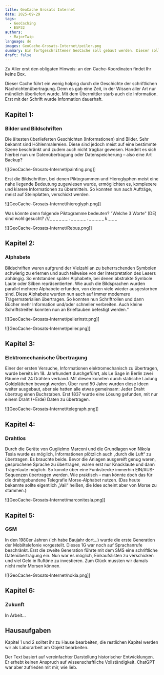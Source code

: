 ```yaml
---
title: GeoCache Grosats Internet
date: 2025-09-29
tags:
  - GeoCaching
  - ESP32
authors:
  - MajorTwip
language: de
images: GeoCache-Grosats-Internet/peiler.png
summary: Ein fortgeschrittener GeoCache soll gebaut werden. Dieser soll die Evolution der Datenübertragung ein wenig zeigen.
draft: false
---
```

Zu Aller erst den obligaten Hinweis: an den Cache-Koordinaten findet Ihr keine Box.

Dieser Cache führt ein wenig holprig durch die Geschichte der schriftlichen Nachrichtenübertragung. Denn es gab eine Zeit, in der Wissen aller Art nur mündlich überliefert wurde. Mit dem Übermittler starb auch die Information. Erst mit der Schrift wurde Information dauerhaft.
## Kapitel 1:
### Bilder und Bildschriften
Die ältesten überlieferten Geschichten (Informationen) sind Bilder. Sehr bekannt sind Höhlenmalereien. Diese sind jedoch meist auf eine bestimmte Szene beschränkt und zudem auch nicht tragbar gewesen. Handelt es sich hierbei nun um Datenübertragung oder Datenspeicherung – also eine Art Backup?

![[GeoCache-Grosats-Internet/painting.png]]

Erst die Bildschriften, bei denen Piktogrammen und Hieroglyphen meist eine nahe liegende Bedeutung zugewiesen wurde, ermöglichten es, komplexere und klarere Informationen zu übermitteln. So konnten nun auch Aufträge, meist auf Steinplatten, verschickt werden.

![[GeoCache-Grosats-Internet/hieroglyph.png]]

Was könnte denn folgende Piktogramme bedeuten? "Welche 3 Worte" (DE) sind wohl gesucht?
///_ _ _ _ _ _  .  _ _ _ _ _  .  _ _ _ _ _ k _ _ _ 

![[GeoCache-Grosats-Internet/Rebus.png]]

## Kapitel 2: 
### Alphabete
Bildschriften waren aufgrund der Vielzahl an zu beherrschenden Symbolen schwierig zu erlernen und auch teilweise von der Interpretation des Lesers abhängig. So entstanden später Alphabete, bei denen abstrakte Symbole Laute oder Silben repräsentierten. Wie auch die Bildsprachen wurden parallel mehrere Alphabete erfunden, von denen viele wieder ausgestorben sind. Diese Alphabete wurden nun auch auf immer modernere Trägermaterialien übertragen. So konnten nun Schriftrollen und dann Bücher mehr Information und/oder schneller verbreiten. Auch kleine Schriftstreifen konnten nun an Brieftauben befestigt werden.“

![[GeoCache-Grosats-Internet/peilerinstr.png]]

![[GeoCache-Grosats-Internet/peiler.png]]
## Kapitel 3:
### Elektromechanische Übertragung

Einer der ersten Versuche, Informationen elektromechanisch zu übertragen, wurde bereits im 18. Jahrhundert durchgeführt, als Le Sage in Berlin zwei Räume mit 24 Drähten verband. Mit diesen konnten durch statische Ladung Goldplättchen bewegt werden. Über rund 50 Jahre wurden diese Ideen weiter ausgebaut, aber sie hatten alle etwas gemeinsam: Jeder Draht übertrug einen Buchstaben. Erst 1837 wurde eine Lösung gefunden, mit nur einem Draht (+Erde) Daten zu übertragen.

![[GeoCache-Grosats-Internet/telegraph.png]] 
## Kapitel 4:
### Drahtlos
Durch die Geräte von Guglielmo Marconi und die Grundlagen von Nikola Tesla wurde es möglich, Informationen plötzlich auch „durch die Luft“ zu übertragen. Es brauchte beide. Bevor die Anlagen ausgereift genug waren, gesprochene Sprache zu übertragen, waren erst nur Knacklaute und dann Trägerlaute möglich. So konnte über eine Funkstrecke immerhin EIN/AUS-Sequenzen übertragen werden. Wie praktisch – man könnte doch das für die drahtgebundene Telegrafie Morse-Alphabet nutzen. (Das heute bekannte sollte eigentlich „Vail“ heißen, die Idee scheint aber von Morse zu stammen.)

![[GeoCache-Grosats-Internet/marconitesla.png]]

## Kapitel 5:
### GSM
In den 1980er Jahren (ich habe Baujahr dort...) wurde die erste Generation der Mobiltelefonie vorgestellt. Dieses 1G war noch auf Sprachanrufe beschränkt. Erst die zweite Generation führte mit dem SMS eine schriftliche Datenübertragung ein. Nun war es möglich, Einkaufslisten zu verschicken und viel Geld in Ruftöne zu investieren. Zum Glück mussten wir damals nicht mehr Morsen können. 

![[GeoCache-Grosats-Internet/nokia.png]]
## Kapitel 6:
### Zukunft
In Arbeit...
## Hausaufgaben
Kapitel 1 und 2 solltet ihr zu Hause bearbeiten, die restlichen Kapitel werden wir als Laborarbeit am Objekt bearbeiten.

Der Text basiert auf vereinfachter Darstellung historischer Entwicklungen. Er erhebt keinen Anspruch auf wissenschaftliche Vollständigkeit. ChatGPT war aber zufrieden mit mir, wie lieb.